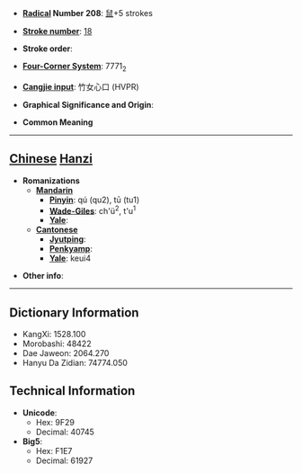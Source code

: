 * '''[[Wiktionary:Chinese radical index| Radical]] Number 208''': [[Wiktionary:Chinese radical index 鼠|鼠]]+5 strokes

* '''[[Wiktionary:Chinese total strokes index|Stroke number]]''': [[Wiktionary:Chinese total strokes index 18|18]]

* '''Stroke order''': 

* '''[[Wiktionary:Chinese four corner index|Four-Corner System]]''': 7771<sub>2</sub>

* '''[[Wiktionary:Chinese Cangjie index|Cangjie input]]''': 竹女心口 (HVPR)

* '''Graphical Significance and Origin''': 

* '''Common Meaning'''

----

== [[Chinese]] [[Hanzi]] ==

* '''Romanizations'''
** '''[[Mandarin]]'''
*** '''[[Pinyin]]''': qú (qu2), tū (tu1)
*** '''[[Wade-Giles]]''': ch'ü<sup>2</sup>, t'u<sup>1</sup>
*** '''[[Yale]]''': 
** '''[[Cantonese]]'''
*** '''[[Jyutping]]''':
*** '''[[Penkyamp]]''': 
*** '''[[Yale]]''': keui4

* '''Other info''': 

----

== Dictionary Information ==

* KangXi: 1528.100
* Morobashi: 48422
* Dae Jaweon: 2064.270
* Hanyu Da Zidian: 74774.050

== Technical Information ==

* '''Unicode''':
** Hex: 9F29
** Decimal: 40745
* '''Big5''':
** Hex: F1E7
** Decimal: 61927